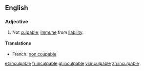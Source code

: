 ==English==
===Adjective===
{{en-adj}}
# Not [[culpable]]; [[immune]] from [[liability]].

====Translations====
*French: [[non coupable]]

[[et:inculpable]]
[[fr:inculpable]]
[[gl:inculpable]]
[[vi:inculpable]]
[[zh:inculpable]]